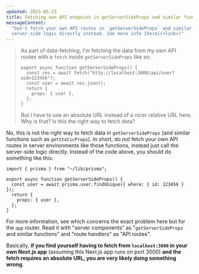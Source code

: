 ```yaml
---
updated: 2023-05-23
title: Fetching own API endpoint in getServerSideProps and similar functions
messageContent:
  "Don't fetch your own API routes in `getServerSideProps` and similar functions; import your
  server-side logic directly instead. See more info [here](<link>)"
---
```


> As part of data-fetching, I'm fetching the data from my own API routes with a `fetch` inside
> `getServerSideProps` like so:
>
> ```tsx
> export async function getServerSideProps() {
>   const res = await fetch("http://localhost:3000/api/user?uid=123456");
>   const user = await res.json();
>   return {
>     props: { user },
>   };
> }
> ```
>
> But I have to use an absolute URL instead of a nicer relative URL here. Why is that? Is this the
> right way to fetch data?

No, this is not the right way to fetch data in `getServerSideProps` (and similar functions such as
`getStaticProps`). In short, do _not_ fetch your own API routes in server environments like those
functions, instead just call the server-side logic directly. Instead of the code above, you should
do something like this:

```tsx
import { prisma } from "~/lib/prisma";

export async function getServerSideProps() {
  const user = await prisma.user.findUnique({ where: { id: 123456 } });
  return {
    props: { user },
  };
}
```

For more information, see <Question id="fetching-own-api-endpoint-in-react-server-components" />
which concerns the exact problem here but for the `app` router. Read it with "server components" as
"`getServerSideProps` and similar functions" and "route handlers" as "API routes".

Basically, **if you find yourself having to fetch from `localhost:3000` in your own Next.js app**
(assuming this Next.js app runs on port 3000) **and the fetch requires an absolute URL, you are very
likely doing something wrong**.
